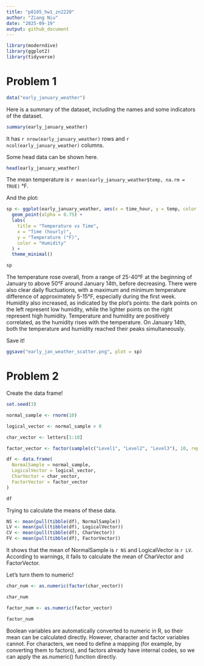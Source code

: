 ```yaml
---
title: "p8105_hw1_zn2220"
author: "Ziang Niu"
date: "2025-09-19"
output: github_document
---
```


```r
library(moderndive)
library(ggplot2)
library(tidyverse)
```

# Problem 1

```r
data("early_january_weather")
```

Here is a summary of the dataset, including the names and some indicators of the dataset.

```r
summary(early_january_weather)
```

It has `r nrow(early_january_weather)` rows and `r ncol(early_january_weather)` columns.

Some head data can be shown here.

```r
head(early_january_weather)
```

The mean temperature is `r mean(early_january_weather$temp, na.rm = TRUE)` °F.

And the plot:

```r
sp <- ggplot(early_january_weather, aes(x = time_hour, y = temp, color = humid)) +
  geom_point(alpha = 0.75) +
  labs(
    title = "Temperature vs Time",
    x = "Time (hourly)",
    y = "Temperature (°F)",
    color = "Humidity"
  ) +
  theme_minimal()

sp
```

The temperature rose overall, from a range of 25-40°F at the beginning of January to above 50°F around January 14th, before decreasing. There were also clear daily fluctuations, with a maximum and minimum temperature difference of approximately 5-15°F, especially during the first week. Humidity also increased, as indicated by the plot's points: the dark points on the left represent low humidity, while the lighter points on the right represent high humidity. Temperature and humidity are positively correlated, as the humidity rises with the temperature. On January 14th, both the temperature and humidity reached their peaks simultaneously.

Save it!
```r
ggsave("early_jan_weather_scatter.png", plot = sp)
```

# Problem 2

Create the data frame!

```r
set.seed(3)

normal_sample <- rnorm(10)

logical_vector <- normal_sample > 0

char_vector <- letters[1:10]

factor_vector <- factor(sample(c("Level1", "Level2", "Level3"), 10, replace = TRUE))

df <- data.frame(
  NormalSample = normal_sample,
  LogicalVector = logical_vector,
  CharVector = char_vector,
  FactorVector = factor_vector
)

df
```

Trying to calculate the means of these data.

```r
NS <- mean(pull(tibble(df), NormalSample))
LV <- mean(pull(tibble(df), LogicalVector))
CV <- mean(pull(tibble(df), CharVector))
FV <- mean(pull(tibble(df), FactorVector))
```

It shows that the mean of NormalSample is `r NS` and LogicalVector is `r LV`. According to warnings, it fails to calculate the mean of CharVector and FactorVector.

Let's turn them to numeric!

```r
char_num <- as.numeric(factor(char_vector))

char_num

factor_num <- as.numeric(factor_vector)

factor_num
```

Boolean variables are automatically converted to numeric in R, so their mean can be calculated directly. However, character and factor variables cannot. For characters, we need to define a mapping (for example, by converting them to factors), and factors already have internal codes, so we can apply the as.numeric() function directly.